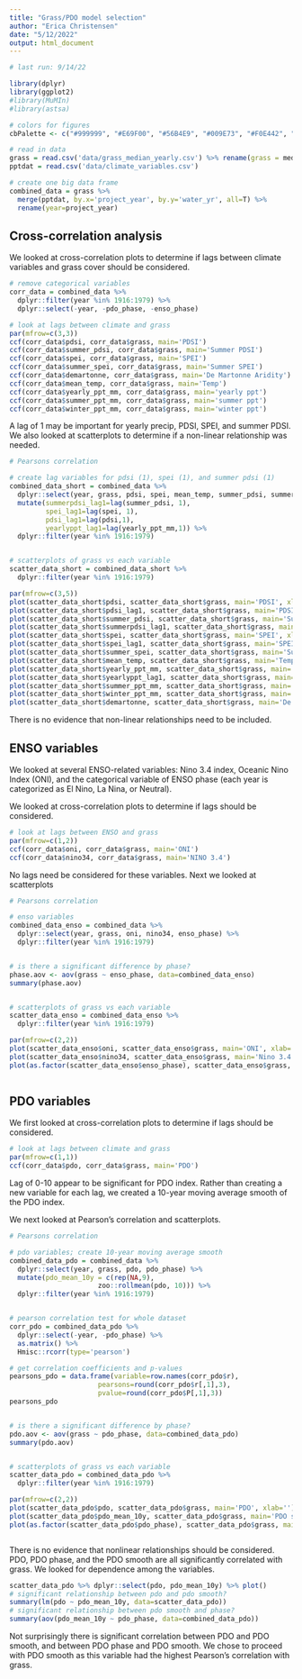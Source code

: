 ```yaml
---
title: "Grass/PDO model selection"
author: "Erica Christensen"
date: "5/12/2022"
output: html_document
---
```


```r
# last run: 9/14/22

library(dplyr)
library(ggplot2)
#library(MuMIn)
#library(astsa)

# colors for figures
cbPalette <- c("#999999", "#E69F00", "#56B4E9", "#009E73", "#F0E442", "#0072B2", "#D55E00", "#CC79A7")

# read in data
grass = read.csv('data/grass_median_yearly.csv') %>% rename(grass = median_grass)
pptdat = read.csv('data/climate_variables.csv')

# create one big data frame
combined_data = grass %>%
  merge(pptdat, by.x='project_year', by.y='water_yr', all=T) %>%
  rename(year=project_year)

```




## Cross-correlation analysis

We looked at cross-correlation plots to determine if lags between climate variables and grass cover should be considered.

```r
# remove categorical variables
corr_data = combined_data %>%
  dplyr::filter(year %in% 1916:1979) %>%
  dplyr::select(-year, -pdo_phase, -enso_phase)

# look at lags between climate and grass
par(mfrow=c(3,3))
ccf(corr_data$pdsi, corr_data$grass, main='PDSI')
ccf(corr_data$summer_pdsi, corr_data$grass, main='Summer PDSI')
ccf(corr_data$spei, corr_data$grass, main='SPEI')
ccf(corr_data$summer_spei, corr_data$grass, main='Summer SPEI')
ccf(corr_data$demartonne, corr_data$grass, main='De Martonne Aridity')
ccf(corr_data$mean_temp, corr_data$grass, main='Temp')
ccf(corr_data$yearly_ppt_mm, corr_data$grass, main='yearly ppt')
ccf(corr_data$summer_ppt_mm, corr_data$grass, main='summer ppt')
ccf(corr_data$winter_ppt_mm, corr_data$grass, main='winter ppt')
```

A lag of 1 may be important for yearly precip, PDSI, SPEI, and summer PDSI. We also looked at scatterplots to determine if a non-linear relationship was needed. 

```r
# Pearsons correlation

# create lag variables for pdsi (1), spei (1), and summer pdsi (1)
combined_data_short = combined_data %>%
  dplyr::select(year, grass, pdsi, spei, mean_temp, summer_pdsi, summer_spei, yearly_ppt_mm, summer_ppt_mm, winter_ppt_mm, demartonne) %>%
  mutate(summerpdsi_lag1=lag(summer_pdsi, 1),
         spei_lag1=lag(spei, 1),
         pdsi_lag1=lag(pdsi,1),
         yearlyppt_lag1=lag(yearly_ppt_mm,1)) %>%
  dplyr::filter(year %in% 1916:1979) 


# scatterplots of grass vs each variable
scatter_data_short = combined_data_short %>%
  dplyr::filter(year %in% 1916:1979)

par(mfrow=c(3,5))
plot(scatter_data_short$pdsi, scatter_data_short$grass, main='PDSI', xlab='')
plot(scatter_data_short$pdsi_lag1, scatter_data_short$grass, main='PDSI lag1', xlab='')
plot(scatter_data_short$summer_pdsi, scatter_data_short$grass, main='Summer PDSI', xlab='')
plot(scatter_data_short$summerpdsi_lag1, scatter_data_short$grass, main='Summer PDSI lag1', xlab='')
plot(scatter_data_short$spei, scatter_data_short$grass, main='SPEI', xlab='')
plot(scatter_data_short$spei_lag1, scatter_data_short$grass, main='SPEI lag1', xlab='')
plot(scatter_data_short$summer_spei, scatter_data_short$grass, main='Summer SPEI', xlab='')
plot(scatter_data_short$mean_temp, scatter_data_short$grass, main='Temp', xlab='')
plot(scatter_data_short$yearly_ppt_mm, scatter_data_short$grass, main='Yearly ppt', xlab='')
plot(scatter_data_short$yearlyppt_lag1, scatter_data_short$grass, main='Yearly ppt lag1', xlab='')
plot(scatter_data_short$summer_ppt_mm, scatter_data_short$grass, main='Summer ppt', xlab='')
plot(scatter_data_short$winter_ppt_mm, scatter_data_short$grass, main='Winter ppt', xlab='')
plot(scatter_data_short$demartonne, scatter_data_short$grass, main='De Martonne', xlab='')
```

There is no evidence that non-linear relationships need to be included. 


## ENSO variables

We looked at several ENSO-related variables: Nino 3.4 index, Oceanic Nino Index (ONI), and the categorical variable of ENSO phase (each year is categorized as El Nino, La Nina, or Neutral).

We looked at cross-correlation plots to determine if lags should be considered.

```r

# look at lags between ENSO and grass
par(mfrow=c(1,2))
ccf(corr_data$oni, corr_data$grass, main='ONI')
ccf(corr_data$nino34, corr_data$grass, main='NINO 3.4')

```

No lags need be considered for these variables. Next we looked at scatterplots


```r
# Pearsons correlation

# enso variables
combined_data_enso = combined_data %>%
  dplyr::select(year, grass, oni, nino34, enso_phase) %>%
  dplyr::filter(year %in% 1916:1979) 


# is there a significant difference by phase?
phase.aov <- aov(grass ~ enso_phase, data=combined_data_enso)
summary(phase.aov)


# scatterplots of grass vs each variable
scatter_data_enso = combined_data_enso %>%
  dplyr::filter(year %in% 1916:1979)

par(mfrow=c(2,2))
plot(scatter_data_enso$oni, scatter_data_enso$grass, main='ONI', xlab='')
plot(scatter_data_enso$nino34, scatter_data_enso$grass, main='Nino 3.4', xlab='')
plot(as.factor(scatter_data_enso$enso_phase), scatter_data_enso$grass, main='ENSO phase', xlab='')



```



## PDO variables

We first looked at cross-correlation plots to determine if lags should be considered.

```r

# look at lags between climate and grass
par(mfrow=c(1,1))
ccf(corr_data$pdo, corr_data$grass, main='PDO')


```

Lag of 0-10 appear to be significant for PDO index. Rather than creating a new variable for each lag, we created a 10-year moving average smooth of the PDO index. 

We next looked at Pearson's correlation and scatterplots.

```r
# Pearsons correlation

# pdo variables; create 10-year moving average smooth
combined_data_pdo = combined_data %>%
  dplyr::select(year, grass, pdo, pdo_phase) %>%
  mutate(pdo_mean_10y = c(rep(NA,9),
                      zoo::rollmean(pdo, 10))) %>%
  dplyr::filter(year %in% 1916:1979) 


# pearson correlation test for whole dataset
corr_pdo = combined_data_pdo %>% 
  dplyr::select(-year, -pdo_phase) %>%
  as.matrix() %>% 
  Hmisc::rcorr(type='pearson')

# get correlation coefficients and p-values
pearsons_pdo = data.frame(variable=row.names(corr_pdo$r),
                      pearsons=round(corr_pdo$r[,1],3),
                      pvalue=round(corr_pdo$P[,1],3))
pearsons_pdo


# is there a significant difference by phase?
pdo.aov <- aov(grass ~ pdo_phase, data=combined_data_pdo)
summary(pdo.aov)


# scatterplots of grass vs each variable
scatter_data_pdo = combined_data_pdo %>%
  dplyr::filter(year %in% 1916:1979)

par(mfrow=c(2,2))
plot(scatter_data_pdo$pdo, scatter_data_pdo$grass, main='PDO', xlab='')
plot(scatter_data_pdo$pdo_mean_10y, scatter_data_pdo$grass, main='PDO smooth', xlab='')
plot(as.factor(scatter_data_pdo$pdo_phase), scatter_data_pdo$grass, main='PDO phase', xlab='')



```

There is no evidence that nonlinear relationships should be considered. PDO, PDO phase, and the PDO smooth are all significantly correlated with grass. We looked for dependence among the variables.

```r
scatter_data_pdo %>% dplyr::select(pdo, pdo_mean_10y) %>% plot()
# significant relationship between pdo and pdo smooth?
summary(lm(pdo ~ pdo_mean_10y, data=scatter_data_pdo))
# significant relationship between pdo smooth and phase?
summary(aov(pdo_mean_10y ~ pdo_phase, data=combined_data_pdo))

```

Not surprisingly there is significant correlation between PDO and PDO smooth, and between PDO phase and PDO smooth. We chose to proceed with PDO smooth as this variable had the highest Pearson's correlation with grass. 
